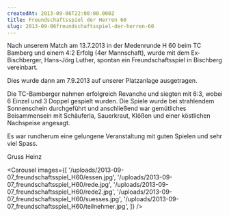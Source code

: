 ```yaml
---
createdAt: 2013-09-06T22:00:00.000Z
title: Freundschaftsspiel der Herren 60
slug: 2013-09-06freundschaftsspiel-der-herren-60
---
```


Nach unserem Match am 13.7.2013 in der Medenrunde H 60 beim TC Bamberg und einem 4:2 Erfolg (4er Mannschaft), wurde mit dem Ex-Bischberger, Hans-Jörg Luther, spontan ein Freundschaftsspiel in Bischberg vereinbart.

Dies wurde dann am 7.9.2013 auf unserer Platzanlage ausgetragen.

Die TC-Bamberger nahmen erfolgreich Revanche und siegten mit 6:3, wobei 6 Einzel und 3 Doppel gespielt wurden. Die Spiele wurde bei strahlendem Sonnenschein durchgeführt und anschließend war gemütliches Beisammensein mit Schäuferla, Sauerkraut, Klößen und einer köstlichen Nachspeise angesagt.

Es war rundherum eine gelungene Veranstaltung mit guten Spielen und sehr viel Spass.

Gruss Heinz

<Carousel
  images={[
    '/uploads/2013-09-07_freundschaftsspiel_H60/essen.jpg',
    '/uploads/2013-09-07_freundschaftsspiel_H60/rede.jpg',
    '/uploads/2013-09-07_freundschaftsspiel_H60/rede2.jpg',
    '/uploads/2013-09-07_freundschaftsspiel_H60/suesses.jpg',
    '/uploads/2013-09-07_freundschaftsspiel_H60/teilnehmer.jpg',
  ]}
/>

